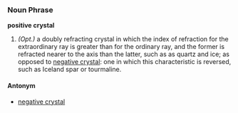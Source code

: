 ===Noun Phrase===
'''positive crystal'''

# ''(Opt.)'' a doubly refracting crystal in which the index of refraction for the extraordinary ray is greater than for the ordinary ray, and the former is refracted nearer to the axis than the latter, such as as quartz and ice; as opposed to [[negative crystal]]: one in which this characteristic is reversed, such as Iceland spar or tourmaline.

====Antonym====
*[[negative crystal]]